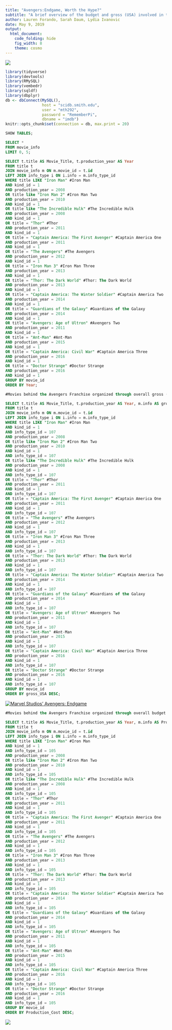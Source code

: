 ```yaml
---
title: "Avengers:Endgame, Worth the Hype?" 
subtitle: "A brief overview of the budget and gross (USA) involved in the origin movies leading up to the most anticipated movie of 2019."
author: Lauren Forando, Sarah Daum, Lydia Ivanovic
date: May 9, 2019
output: 
  html_document:
    code_folding: hide
    fig_width: 8
    theme: cosmo
---
```


![](https://media.giphy.com/media/WbNqQbrnAGr5e/giphy.gif)


```r
library(tidyverse)
library(devtools)
library(RMySQL)
library(vembedr)
library(sqldf)
library(dbplyr)
db <- dbConnect(MySQL(), 
                host = "scidb.smith.edu", 
                user = "mth292", 
                password = "RememberPi", 
                dbname = "imdb")
knitr::opts_chunk$set(connection = db, max.print = 20)
```

```sql
SHOW TABLES;
```

```sql
SELECT * 
FROM movie_info
LIMIT 0, 5;
```

```sql
SELECT t.title AS Movie_Title, t.production_year AS Year
FROM title t
JOIN movie_info m ON m.movie_id = t.id
LEFT JOIN info_type i ON i.info = m.info_type_id
WHERE title LIKE "Iron Man" #Iron Man 
AND kind_id = 1
AND production_year = 2008
OR title like "Iron Man 2" #Iron Man Two
AND production_year = 2010
AND kind_id = 1
OR title like "The Incredible Hulk" #The Incredible Hulk
AND production_year = 2008
AND kind_id = 1
OR title = "Thor" #Thor
AND production_year = 2011 
AND kind_id = 1
OR title = "Captain America: The First Avenger" #Captain America One
AND production_year = 2011
AND kind_id = 1
OR title = "The Avengers" #The Avengers 
AND production_year = 2012
AND kind_id = 1
OR title = "Iron Man 3" #Iron Man Three
AND production_year = 2013
AND kind_id = 1
OR title = "Thor: The Dark World" #Thor: The Dark World
AND production_year = 2013
AND kind_id = 1
OR title = "Captain America: The Winter Soldier" #Captain America Two 
AND production_year = 2014
AND kind_id = 1
OR title = "Guardians of the Galaxy" #Guardians of the Galaxy
AND production_year = 2014
AND kind_id = 1
OR title = "Avengers: Age of Ultron" #Avengers Two
AND production_year = 2011
AND kind_id = 1
OR title = "Ant-Man" #Ant-Man
AND production_year = 2015
AND kind_id = 1
OR title = "Captain America: Civil War" #Captain America Three
AND production_year = 2016
AND kind_id = 1
OR title = "Doctor Strange" #Doctor Strange
AND production_year = 2016
AND kind_id = 1
GROUP BY movie_id
ORDER BY Year;
```



```sql
#Movies behind the Avengers Franchise organized through overall gross (USA).

SELECT t.title AS Movie_Title, t.production_year AS Year, m.info AS gross_USA
FROM title t
JOIN movie_info m ON m.movie_id = t.id
LEFT JOIN info_type i ON i.info = m.info_type_id
WHERE title LIKE "Iron Man" #Iron Man 
AND kind_id = 1
AND info_type_id = 107
AND production_year = 2008
OR title like "Iron Man 2" #Iron Man Two
AND production_year = 2010 
AND kind_id = 1
AND info_type_id = 107
OR title like "The Incredible Hulk" #The Incredible Hulk
AND production_year = 2008
AND kind_id = 1
AND info_type_id = 107
OR title = "Thor" #Thor
AND production_year = 2011 
AND kind_id = 1
AND info_type_id = 107
OR title = "Captain America: The First Avenger" #Captain America One
AND production_year = 2011
AND kind_id = 1
AND info_type_id = 107
OR title = "The Avengers" #The Avengers 
AND production_year = 2012
AND kind_id = 1
AND info_type_id = 107
OR title = "Iron Man 3" #Iron Man Three
AND production_year = 2013
AND kind_id = 1
AND info_type_id = 107
OR title = "Thor: The Dark World" #Thor: The Dark World
AND production_year = 2013
AND kind_id = 1
AND info_type_id = 107
OR title = "Captain America: The Winter Soldier" #Captain America Two 
AND production_year = 2014
AND kind_id = 1
AND info_type_id = 107
OR title = "Guardians of the Galaxy" #Guardians of the Galaxy
AND production_year = 2014
AND kind_id = 1
AND info_type_id = 107
OR title = "Avengers: Age of Ultron" #Avengers Two
AND production_year = 2011
AND kind_id = 1
AND info_type_id = 107
OR title = "Ant-Man" #Ant-Man
AND production_year = 2015
AND kind_id = 1
AND info_type_id = 107
OR title = "Captain America: Civil War" #Captain America Three
AND production_year = 2016
AND kind_id = 1
AND info_type_id = 107
OR title = "Doctor Strange" #Doctor Strange
AND production_year = 2016
AND kind_id = 1
AND info_type_id = 107
GROUP BY movie_id
ORDER BY gross_USA DESC;
```

[![Marvel Studios' Avengers: Endgame](https://i.kinja-img.com/gawker-media/image/upload/s--3ClQMwPu--/c_fill,fl_progressive,g_center,h_900,q_80,w_1600/lnuyy61l5oz6x2x3odrg.jpg)](https://youtu.be/sOgwPtVWMhE "Marvel Studios' Avengers: Endgame - Click to Watch!")

```sql
#Movies behind the Avengers Franchise organized through overall budget.

SELECT t.title AS Movie_Title, t.production_year AS Year, m.info AS Production_Cost
FROM title t
JOIN movie_info m ON m.movie_id = t.id
LEFT JOIN info_type i ON i.info = m.info_type_id
WHERE title LIKE "Iron Man" #Iron Man 
AND kind_id = 1
AND info_type_id = 105
AND production_year = 2008
OR title like "Iron Man 2" #Iron Man Two
AND production_year = 2010
AND kind_id = 1
AND info_type_id = 105
OR title like "The Incredible Hulk" #The Incredible Hulk
AND production_year = 2008
AND kind_id = 1
AND info_type_id = 105
OR title = "Thor" #Thor
AND production_year = 2011 
AND kind_id = 1
AND info_type_id = 105
OR title = "Captain America: The First Avenger" #Captain America One
AND production_year = 2011
AND kind_id = 1
AND info_type_id = 105
OR title = "The Avengers" #The Avengers 
AND production_year = 2012
AND kind_id = 1
AND info_type_id = 105
OR title = "Iron Man 3" #Iron Man Three
AND production_year = 2013
AND kind_id = 1
AND info_type_id = 105
OR title = "Thor: The Dark World" #Thor: The Dark World
AND production_year = 2013
AND kind_id = 1
AND info_type_id = 105
OR title = "Captain America: The Winter Soldier" #Captain America Two 
AND production_year = 2014
AND kind_id = 1
AND info_type_id = 105
OR title = "Guardians of the Galaxy" #Guardians of the Galaxy
AND production_year = 2014
AND kind_id = 1
AND info_type_id = 105
OR title = "Avengers: Age of Ultron" #Avengers Two
AND production_year = 2011
AND kind_id = 1
AND info_type_id = 105
OR title = "Ant-Man" #Ant-Man
AND production_year = 2015
AND kind_id = 1
AND info_type_id = 105
OR title = "Captain America: Civil War" #Captain America Three
AND production_year = 2016
AND kind_id = 1
AND info_type_id = 105
OR title = "Doctor Strange" #Doctor Strange
AND production_year = 2016
AND kind_id = 1
AND info_type_id = 105
GROUP BY movie_id
ORDER BY Production_Cost DESC;
```

![](https://media.giphy.com/media/Ajyi28ZdneUz6/giphy.gif)